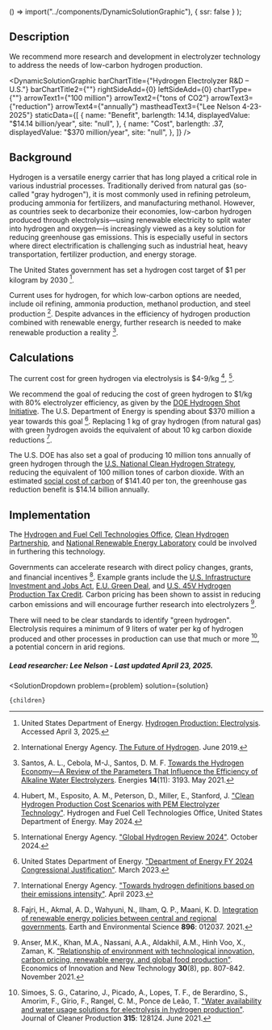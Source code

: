 
  () => import("../components/DynamicSolutionGraphic"),
  { ssr: false }
);


## Description

We recommend more research and development in electrolyzer technology to address the needs of low-carbon hydrogen production.

<DynamicSolutionGraphic
  barChartTitle={"Hydrogen Electrolyzer R&D – U.S."}
  barChartTitle2={""}
  rightSideAdd={0}
  leftSideAdd={0}
  chartType={""}
  arrowText1={"100 million"}
  arrowText2={"tons of CO2"}
  arrowText3={"reduction"}
  arrowText4={"annually"}
  mastheadText3={"Lee Nelson 4-23-2025"}
 staticData={[
    {
     name: "Benefit",
      barlength: 14.14,
      displayedValue: "$14.14 billion/year",
      site: "null",
    },
    {
      name: "Cost",
      barlength: .37,
      displayedValue: "$370 million/year",
      site: "null",
    },
  ]}
/>

## Background
Hydrogen is a versatile energy carrier that has long played a critical role in various industrial processes. Traditionally derived from natural gas (so-called "gray hydrogen"), it is most commonly used in refining petroleum, producing ammonia for fertilizers, and manufacturing methanol. However, as countries seek to decarbonize their economies, low-carbon hydrogen produced through electrolysis—using renewable electricity to split water into hydrogen and oxygen—is increasingly viewed as a key solution for reducing greenhouse gas emissions. This is especially useful in sectors where direct electrification is challenging such as industrial heat, heavy transportation, fertilizer production, and energy storage.

The United States government has set a hydrogen cost target of $1 per kilogram by 2030 [^"1"].

Current uses for hydrogen, for which low-carbon options are needed, include oil refining, ammonia production, methanol production, and steel production [^"3"]. Despite advances in the efficiency of hydrogen production combined with renewable energy, further research is needed to make renewable production a reality [^"2"].

## Calculations
The current cost for green hydrogen via electrolysis is $4-9/kg [^"11"], [^"12"].

We recommend the goal of reducing the cost of green hydrogen to $1/kg with 80% electrolyzer efficiency, as given by the [DOE Hydrogen Shot Initiative]( https://www.energy.gov/topics/hydrogen-shot). The U.S. Department of Energy is spending about $370 million a year towards this goal [^"13"].
Replacing 1 kg of gray hydrogen (from natural gas) with green hydrogen avoids the equivalent of about 10 kg carbon dioxide reductions [^"14"].

The U.S. DOE has also set a goal of producing 10 million tons annually of green hydrogen through the [U.S. National Clean Hydrogen Strategy](https://www.hydrogen.energy.gov/library/roadmaps-vision/clean-hydrogen-strategy-roadmap), reducing the equivalent of 100 million tones of carbon dioxide. With an estimated [social cost of carbon](https://www.urbancruiseship.org/energy/energy_socioeconomics/carbon_pricing_e) of $141.40 per ton, the greenhouse gas reduction benefit is $14.14 billion annually.

## Implementation
The [Hydrogen and Fuel Cell Technologies Office](https://www.energy.gov/eere/fuelcells/hydrogen-and-fuel-cell-technologies-office), [Clean Hydrogen Partnership](https://www.clean-hydrogen.europa.eu/index_en), and [National Renewable Energy Laboratory]( https://www.nrel.gov/) could be involved in furthering this technology.

Governments can accelerate research with direct policy changes, grants, and financial incentives [^"8"]. Example grants include the [U.S. Infrastructure Investment and Jobs Act]( https://www.gfoa.org/the-infrastructure-investment-and-jobs-act-iija-was), [E.U. Green Deal]( https://commission.europa.eu/strategy-and-policy/priorities-2019-2024/european-green-deal_en), and [U.S. 45V Hydrogen Production Tax Credit]( https://www.energy.gov/articles/clean-hydrogen-production-tax-credit-45v-resources). Carbon pricing has been shown to assist in reducing carbon emissions and will encourage further research into electrolyzers [^"7"].

There will need to be clear standards to identify "green hydrogen". Electrolysis requires a minimum of 9 liters of water per kg of hydrogen produced and other processes in production can use that much or more [^"10"], a potential concern in arid regions.

##### Lead researcher: Lee Nelson - Last updated April 23, 2025.

[^"1"]: United States Department of Energy. [Hydrogen Production: Electrolysis](https://www.energy.gov/eere/fuelcells/hydrogen-production-electrolysis). Accessed April 3, 2025.

[^"3"]: International Energy Agency. [The Future of Hydrogen](https://www.iea.org/reports/the-future-of-hydrogen). June 2019.

[^"2"]: Santos, A. L., Cebola, M-J., Santos, D. M. F. [Towards the Hydrogen Economy—A Review of the Parameters That Influence the Efficiency of Alkaline Water Electrolyzers](https://doi.org/10.3390/en14113193). Energies **14**(11): 3193. May 2021.

[^"8"]: Fajri, H., Akmal, A. D., Wahyuni, N., Ilham, Q. P., Maani, K. D. [Integration of renewable energy policies between central and regional governments](https://doi.org/10.1088/1755-1315/896/1/012037). Earth and Environmental Science **896**: 012037. 2021.

[^"7"]: Anser, M.K., Khan, M.A., Nassani, A.A., Aldakhil, A.M., Hinh Voo, X., Zaman, K. ["Relationship of environment with technological innovation, carbon pricing, renewable energy, and global food production"](https://doi.org/10.1080/10438599.2020.1787000). Economics of Innovation and New Technology **30**(8), pp. 807-842. November 2021.

[^"4"]:  [Hydrogen-powered planes take off with startup's test flight | MIT Technology Review](https://www.technologyreview.com/2023/01/19/1067113/hydrogen-planes-test-flight/).

[^"5"]:  [https://www.semanticscholar.org/paper/Germany-Leads-Europe-in-Hydrogen-Fuel-Cell-R%26D-Blau/0246e16fea8bb444723062e3768e5884a693ea57](https://www.semanticscholar.org/paper/Germany-Leads-Europe-in-Hydrogen-Fuel-Cell-R%26D-Blau/0246e16fea8bb444723062e3768e5884a693ea57).

[^"6"]:  [https://ieeexplore.ieee.org/document/10091320](https://ieeexplore.ieee.org/document/10091320).

[^"10"]: Simoes, S. G., Catarino, J., Picado, A., Lopes, T. F., de Berardino, S., Amorim, F., Gírio, F., Rangel, C. M., Ponce de Leão, T. ["Water availability and water usage solutions for electrolysis in hydrogen production"](http://dx.doi.org/10.1016/j.jclepro.2021.128124). Journal of Cleaner Production **315**: 128124. June 2021.

[^"11"]: Hubert, M., Esposito, A. M., Peterson, D., Miller, E., Stanford, J. ["Clean Hydrogen Production Cost Scenarios with PEM Electrolyzer Technology"]( https://www.energy.gov/sites/default/files/2024-12/hydrogen-shot-water-electrolysis-technology-assessment.pdf). Hydrogen and Fuel Cell Technologies Office, United States Department of Energy. May 2024.

[^"12"]: International Energy Agency. ["Global Hydrogen Review 2024"](https://www.iea.org/reports/global-hydrogen-review-2024). October 2024.

[^"13"]: United States Department of Energy. ["Department of Energy FY 2024 Congressional Justification"](https://www.energy.gov/sites/default/files/2023-06/doe-fy-2024-budget-vol-3-v2.pdf). March 2023.

[^"14"]: International Energy Agency. ["Towards hydrogen definitions based on their emissions intensity"](https://www.iea.org/reports/towards-hydrogen-definitions-based-on-their-emissions-intensity). April 2023.



  <SolutionDropdown 
    problem={problem} 
    solution={solution}
  >
    {children}
  </SolutionDropdown>